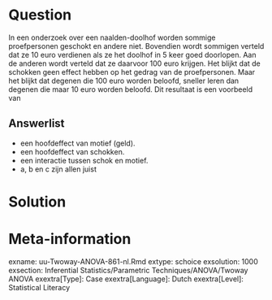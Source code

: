 Question
========
  
In een onderzoek over een naalden-doolhof worden sommige proefpersonen geschokt en andere niet. Bovendien wordt sommigen verteld dat ze 10 euro verdienen als ze het doolhof in 5 keer goed doorlopen. Aan de anderen wordt verteld dat ze daarvoor 100 euro krijgen. Het blijkt dat de schokken geen effect hebben op het gedrag van de proefpersonen. Maar het blijkt dat degenen die 100 euro worden beloofd, sneller leren dan degenen die maar 10 euro worden beloofd. Dit resultaat is een voorbeeld van
  
Answerlist
----------
* een hoofdeffect van motief (geld).
* een hoofdeffect van schokken.
* een interactie tussen schok en motief.
* a, b en c zijn allen juist


Solution
========
  

Meta-information
================
exname: uu-Twoway-ANOVA-861-nl.Rmd
extype: schoice
exsolution: 1000
exsection: Inferential Statistics/Parametric Techniques/ANOVA/Twoway ANOVA
exextra[Type]: Case
exextra[Language]: Dutch
exextra[Level]: Statistical Literacy
